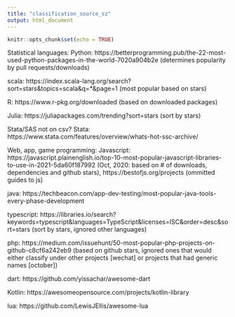 ```yaml
---
title: "classification_source_sz"
output: html_document
---
```


```r
knitr::opts_chunk$set(echo = TRUE)
```

Statistical languages:
Python: https://betterprogramming.pub/the-22-most-used-python-packages-in-the-world-7020a904b2e (determines popularity by pull requests/downloads)

scala: https://index.scala-lang.org/search?sort=stars&topics=scala&q=*&page=1 (most popular based on stars)

R: https://www.r-pkg.org/downloaded (based on downloaded packages)

Julia: https://juliapackages.com/trending?sort=stars (sort by stars)

Stata/SAS not on csv?
Stata: https://www.stata.com/features/overview/whats-hot-ssc-archive/



Web, app, game programming:
Javascript: https://javascript.plainenglish.io/top-10-most-popular-javascript-libraries-to-use-in-2021-5da60f187992 (Oct, 2020: based on # of downloads, dependencies and github stars), https://bestofjs.org/projects (ommitted guides to js)

java: https://techbeacon.com/app-dev-testing/most-popular-java-tools-every-phase-development

typescript: https://libraries.io/search?keywords=typescript&languages=TypeScript&licenses=ISC&order=desc&sort=stars (sort by stars, ignored other languages)

php: https://medium.com/issuehunt/50-most-popular-php-projects-on-github-c8cf6a242eb9 (based on github stars, ignored ones that would either classify under other projects [wechat] or projects that had generic names [october])

dart: https://github.com/yissachar/awesome-dart

Kotlin: https://awesomeopensource.com/projects/kotlin-library

lua: https://github.com/LewisJEllis/awesome-lua

